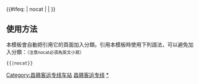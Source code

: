 {{鐵道路線|
| 模板名稱 = 昌赣客运专线
| 名稱 = [[昌赣客运专线]]
| 代表色 = #0033c9
| Logo = [[File:China Railways.svg|17px]]
| 背景顏色 = #FFFFFF
| 車站列表 = <div style="display:inline-block; text-align: right; vertical-align:middle">（[[南昌站 (江西)|南昌]] - <以上为[[京九线]]>）[[横岗站 (江西)|横岗]] - 何家线路所<br />（[[南昌西站|南昌西]] - <以上为[[昌福线]]>）</div> &gt; 朴树线路所 - [[丰城东站|丰城东]] - [[樟树东站|樟树东]] - [[新干东站|新干东]] - [[峡江站|峡江]] - [[吉水西站|吉水西]] - [[吉安西站|吉安西]] - 范家线路所 - [[泰和站|泰和]] - [[万安县站|万安县]] - [[兴国西站|兴国西]] - [[赣县北站|赣县北]] - 赣厦线路所 - [[赣州西站|赣州西]]（→ [[Template:赣深客运专线|深圳方向]]）
}}
<includeonly>{{#ifeq: {{{1}}} | nocat | <!--空--> | [[Category:昌赣客运专线车站]] }}</includeonly><noinclude>

==使用方法==
本模板會自動把引用它的頁面加入分類。引用本模板時使用下列語法，可以避免加入分類：<small>（注意nocat必須為英文小寫）</small>
 <nowiki>{{</nowiki>{{PAGENAME}}<nowiki>|nocat}}</nowiki>
[[Category:中國鐵路路線模板|昌赣客运专线]]
[[Category:昌赣客运专线车站|*]]
</noinclude>